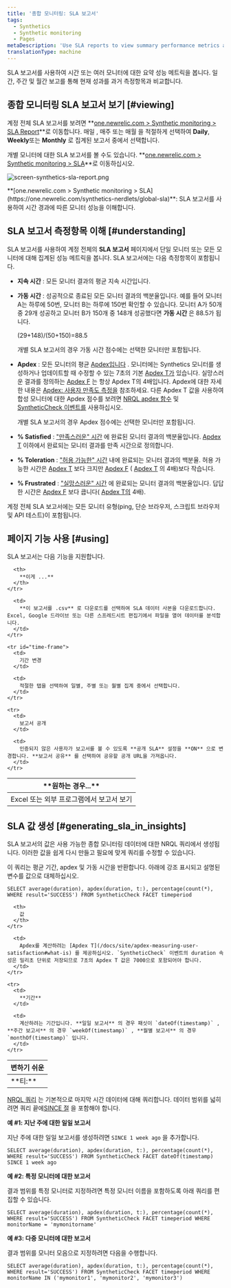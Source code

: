 ```yaml
---
title: '종합 모니터링: SLA 보고서'
tags:
  - Synthetics
  - Synthetic monitoring
  - Pages
metaDescription: 'Use SLA reports to view summary performance metrics across all your monitors, and to compare your current performance to historical metrics.'
translationType: machine
---
```



SLA 보고서를 사용하여 시간 또는 여러 모니터에 대한 요약 성능 메트릭을 봅니다. 일간, 주간 및 월간 보고를 통해 현재 성과를 과거 측정항목과 비교합니다.

## 종합 모니터링 SLA 보고서 보기 [#viewing]

계정 전체 SLA 보고서를 보려면 **[one.newrelic.com > Synthetic monitoring > SLA Report](https://one.newrelic.com/synthetics-nerdlets/global-sla)**로 이동합니다. 매일 , 매주 또는 매월 을 적절하게 선택하여 **Daily**, **Weekly**또는 **Monthly** 로 집계된 보고서 중에서 선택합니다.

개별 모니터에 대한 SLA 보고서를 볼 수도 있습니다. **[one.newrelic.com > Synthetic monitoring > SLA](https://one.newrelic.com/synthetics-nerdlets/global-sla)**로 이동하십시오.

<img
  title="screen-synthetics-sla-report.png"
  alt="screen-synthetics-sla-report.png"
  src={syntheticSLAReport}
/>

<figcaption>
  **[one.newrelic.com > Synthetic monitoring > SLA](https://one.newrelic.com/synthetics-nerdlets/global-sla)**: SLA 보고서를 사용하여 시간 경과에 따른 모니터 성능을 이해합니다.
</figcaption>

## SLA 보고서 측정항목 이해 [#understanding]

SLA 보고서를 사용하여 계정 전체의 **SLA 보고서** 페이지에서 단일 모니터 또는 모든 모니터에 대해 집계된 성능 메트릭을 봅니다. SLA 보고서에는 다음 측정항목이 포함됩니다.

* **지속 시간** : 모든 모니터 결과의 평균 지속 시간입니다.

* **가동 시간** : 성공적으로 종료된 모든 모니터 결과의 백분율입니다. 예를 들어 모니터 A는 하루에 50번, 모니터 B는 하루에 150번 확인할 수 있습니다. 모니터 A가 50개 중 29개 성공하고 모니터 B가 150개 중 148개 성공했다면 **가동 시간** 은 88.5가 됩니다.

  (29+148)/(50+150)=88.5

  개별 SLA 보고서의 경우 가동 시간 점수에는 선택한 모니터만 포함됩니다.

* **Apdex** : 모든 모니터의 평균 [Apdex입니다](/docs/apm/new-relic-apm/apdex/apdex-measuring-user-satisfaction) . 모니터에는 Synthetics 모니터를 생성하거나 업데이트할 때 수정할 수 있는 7초의 기본 [Apdex T가](/docs/apm/new-relic-apm/getting-started/glossary#apdex_t) 있습니다. 실망스러운 결과를 정의하는 [Apdex F](/docs/apm/new-relic-apm/getting-started/glossary#apdex_f) 는 항상 Apdex T의 4배입니다. Apdex에 대한 자세한 내용은 [Apdex: 사용자 만족도 측정을](/docs/apm/new-relic-apm/apdex/apdex-measuring-user-satisfaction) 참조하세요. 다른 Apdex T 값을 사용하여 합성 모니터에 대한 Apdex 점수를 보려면 [NRQL apdex 함수](/docs/query-your-data/nrql-new-relic-query-language/get-started/nrql-syntax-clauses-functions/#func-apdex) 및 [SyntheticCheck 이벤트를](/attribute-dictionary/?event=SyntheticCheck) 사용하십시오.

  개별 SLA 보고서의 경우 Apdex 점수에는 선택한 모니터만 포함됩니다.

* **% Satisfied** : ["만족스러운" 시간](/docs/apm/new-relic-apm/apdex/apdex-measuring-user-satisfaction#bullet-satisfied) 에 완료된 모니터 결과의 백분율입니다. [Apdex T](/docs/apm/new-relic-apm/getting-started/glossary#apdex_t) 이하에서 완료되는 모니터 결과를 만족 시간으로 정의합니다.

* **% Toleration** : ["허용 가능한" 시간](/docs/apm/new-relic-apm/apdex/apdex-measuring-user-satisfaction#bullet-tolerating) 내에 완료되는 모니터 결과의 백분율. 허용 가능한 시간은 [Apdex T](/docs/apm/new-relic-apm/getting-started/glossary#apdex_t) 보다 크지만 [Apdex F](/docs/apm/new-relic-apm/getting-started/glossary#apdex_f) ( [Apdex T](/docs/apm/new-relic-apm/getting-started/glossary#apdex_t) 의 4배)보다 작습니다.

* **% Frustrated** : ["실망스러운" 시간](/docs/apm/new-relic-apm/apdex/apdex-measuring-user-satisfaction#bullet-tolerating) 에 완료되는 모니터 결과의 백분율입니다. 답답한 시간은 [Apdex F](/docs/apm/new-relic-apm/getting-started/glossary#apdex_f) 보다 큽니다( [Apdex T의](/docs/apm/new-relic-apm/getting-started/glossary#apdex_t) 4배).

계정 전체 SLA 보고서에는 모든 모니터 유형(ping, 단순 브라우저, 스크립트 브라우저 및 API 테스트)이 포함됩니다.

## 페이지 기능 사용 [#using]

SLA 보고서는 다음 기능을 지원합니다.

<table>
  <thead>
    <tr>
      <th width={200}>
        **원하는 경우...**
      </th>

      <th>
        **이게 ...**
      </th>
    </tr>
  </thead>

  <tbody>
    <tr id="download-report">
      <td>
        Excel 또는 외부 프로그램에서 보고서 보기
      </td>

      <td>
        **이 보고서를 .csv** 로 다운로드를 선택하여 SLA 데이터 사본을 다운로드합니다. Excel, Google 드라이브 또는 다른 스프레드시트 편집기에서 파일을 열어 데이터를 분석합니다.
      </td>
    </tr>

    <tr id="time-frame">
      <td>
        기간 변경
      </td>

      <td>
        적절한 탭을 선택하여 일별, 주별 또는 월별 집계 중에서 선택합니다.
      </td>
    </tr>

    <tr>
      <td>
        보고서 공개
      </td>

      <td>
        인증되지 않은 사용자가 보고서를 볼 수 있도록 **공개 SLA** 설정을 **ON** 으로 변경합니다. **보고서 공유** 를 선택하여 공유할 공개 URL을 가져옵니다.
      </td>
    </tr>
  </tbody>
</table>

## SLA 값 생성 [#generating_sla_in_insights]

SLA 보고서의 값은 사용 가능한 종합 모니터링 데이터에 대한 NRQL 쿼리에서 생성됩니다. 이러한 값을 쉽게 다시 만들고 필요에 맞게 쿼리를 수정할 수 있습니다.

이 쿼리는 평균 기간, apdex 및 가동 시간을 반환합니다. 아래에 강조 표시되고 설명된 변수를 값으로 대체하십시오.

```
SELECT average(duration), apdex(duration, t:), percentage(count(*), WHERE result='SUCCESS') FROM SyntheticCheck FACET timeperiod
```

<table>
  <thead>
    <tr>
      <th width={200}>
        변하기 쉬운
      </th>

      <th>
        값
      </th>
    </tr>
  </thead>

  <tbody>
    <tr>
      <td>
        **티:**
      </td>

      <td>
        Apdex를 계산하려는 [Apdex T](/docs/site/apdex-measuring-user-satisfaction#what-is) 를 제공하십시오. `SyntheticCheck` 이벤트의 duration 속성은 밀리초 단위로 저장되므로 7초의 Apdex T 값은 7000으로 포함되어야 합니다.
      </td>
    </tr>

    <tr>
      <td>
        **기간**
      </td>

      <td>
        계산하려는 기간입니다. **일일 보고서** 의 경우 패싯이 `dateOf(timestamp)` , **주간 보고서** 의 경우 `weekOf(timestamp)` , **월별 보고서** 의 경우 `monthOf(timestamp)` 입니다.
      </td>
    </tr>
  </tbody>
</table>

[NRQL 쿼리](/docs/query-your-data/nrql-new-relic-query-language/get-started/introduction-nrql-new-relics-query-language) 는 기본적으로 마지막 시간 데이터에 대해 쿼리합니다. 데이터 범위를 넓히려면 쿼리 끝에[SINCE 절](/docs/insights/new-relic-insights/using-new-relic-query-language/nrql-reference#sel-since) 을 포함해야 합니다.

**예 #1: 지난 주에 대한 일일 보고서**

지난 주에 대한 일일 보고서를 생성하려면 `SINCE 1 week ago` 을 추가합니다.

```
SELECT average(duration), apdex(duration, t:), percentage(count(*), WHERE result='SUCCESS') FROM SyntheticCheck FACET dateOf(timestamp) SINCE 1 week ago
```

**예 #2: 특정 모니터에 대한 보고서**

결과 범위를 특정 모니터로 지정하려면 특정 모니터 이름을 포함하도록 아래 쿼리를 편집할 수 있습니다.

```
SELECT average(duration), apdex(duration, t:), percentage(count(*), WHERE result='SUCCESS') FROM SyntheticCheck FACET timeperiod WHERE monitorName = 'mymonitorname'
```

**예 #3: 다중 모니터에 대한 보고서**

결과 범위를 모니터 모음으로 지정하려면 다음을 수행합니다.

```
SELECT average(duration), apdex(duration, t:), percentage(count(*), WHERE result='SUCCESS') FROM SyntheticCheck FACET timeperiod WHERE monitorName IN ('mymonitor1', 'mymonitor2', 'mymonitor3')
```